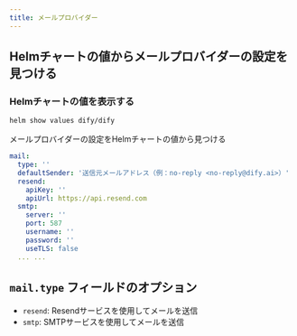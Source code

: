 ```yaml
---
title: メールプロバイダー
---
```


## Helmチャートの値からメールプロバイダーの設定を見つける

### Helmチャートの値を表示する
````bash
helm show values dify/dify
````

メールプロバイダーの設定をHelmチャートの値から見つける

````yaml
mail:
  type: ''
  defaultSender: '送信元メールアドレス（例：no-reply <no-reply@dify.ai>）'
  resend:
    apiKey: ''
    apiUrl: https://api.resend.com
  smtp:
    server: ''
    port: 587
    username: ''
    password: ''
    useTLS: false
  ... ...
````


## `mail.type` フィールドのオプション
- `resend`: Resendサービスを使用してメールを送信
- `smtp`: SMTPサービスを使用してメールを送信
